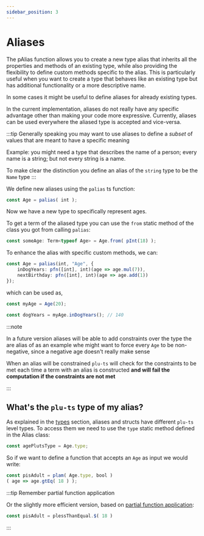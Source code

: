 ```yaml
---
sidebar_position: 3
---
```


# Aliases

The pAlias function allows you to create a new type alias that inherits all the properties and methods of an existing type, while also providing the flexibility to define custom methods specific to the alias.
This is particularly useful when you want to create a type that behaves like an existing type but has additional functionality or a more descriptive name.

In some cases it might be useful to define aliases for already existing types.

In the current implementation, aliases do not really have any specific advantage other than making your code more expressive. Currently, aliases can be used everywhere the aliased type is accepted and vice-versa.

:::tip
 Generally speaking you may want to use aliases to define a *subset* of values that are meant to have a specific meaning

 Example: you might need a type that describes the name of a person; every name is a string; but not every string is a name.

 To make clear the distinction you define an alias of the `string` type to be the `Name` type
:::

We define new aliases using the `palias` ts function:

```ts
const Age = palias( int );
```
Now we have a new type to specifically represent ages.

To get a term of the aliased type you can use the `from` static method of the class you got from calling `palias`:
```ts
const someAge: Term<typeof Age> = Age.from( pInt(18) ); 
```

To enhance the alias with specific custom methods, we can:
```ts
const Age = palias(int, "Age", {
    inDogYears: pfn([int], int)(age => age.mul(7)),
    nextBirthday: pfn([int], int)(age => age.add(1))
});
```
which can be used as,
```ts
const myAge = Age(20);

const dogYears = myAge.inDogYears(); // 140
```
:::note

In a future version aliases will be able to add constraints over the type the are alias of
as an example whe might want to force every `Age` to be non-negative, since a negative age doesn't really make sense

When an alias will be constrained `plu-ts` will check for the constraints to be met each time a term with an alias is constructed
**and will fail the computation if the constraints are not met**

:::

## What's the `plu-ts` type of my alias?

As explained in the [types](../Types) section, aliases and structs have different `plu-ts` level types. To access them we need to use the `type` static method defined in the Alias class:

```ts
const agePlutsType = Age.type;
```
So if we want to define a function that accepts an `Age` as input we would write:
```ts
const pisAdult = plam( Age.type, bool )
( age => age.gtEq( 18 ) );
```

:::tip Remember partial function application

Or the slightly more efficient version, based on [partial function application](./Functions/partial_function_app):
```ts
const pisAdult = plessThanEqual.$( 18 )
```

:::